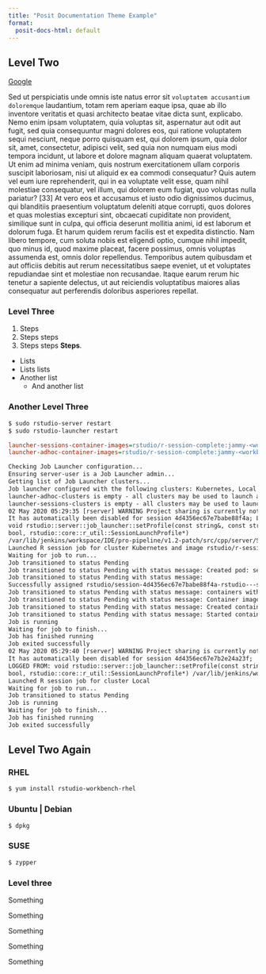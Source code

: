 ```yaml
---
title: "Posit Documentation Theme Example"
format:
  posit-docs-html: default
---
```


## Level Two

[Google](www.google.com)

Sed ut perspiciatis unde omnis iste natus error sit `voluptatem accusantium doloremque` laudantium, totam rem aperiam eaque ipsa, quae ab illo inventore veritatis et quasi architecto beatae vitae dicta sunt, explicabo. Nemo enim ipsam voluptatem, quia voluptas sit, aspernatur aut odit aut fugit, sed quia consequuntur magni dolores eos, qui ratione voluptatem sequi nesciunt, neque porro quisquam est, qui dolorem ipsum, quia dolor sit, amet, consectetur, adipisci velit, sed quia non numquam eius modi tempora incidunt, ut labore et dolore magnam aliquam quaerat voluptatem. Ut enim ad minima veniam, quis nostrum exercitationem ullam corporis suscipit laboriosam, nisi ut aliquid ex ea commodi consequatur? Quis autem vel eum iure reprehenderit, qui in ea voluptate velit esse, quam nihil molestiae consequatur, vel illum, qui dolorem eum fugiat, quo voluptas nulla pariatur? [33] At vero eos et accusamus et iusto odio dignissimos ducimus, qui blanditiis praesentium voluptatum deleniti atque corrupti, quos dolores et quas molestias excepturi sint, obcaecati cupiditate non provident, similique sunt in culpa, qui officia deserunt mollitia animi, id est laborum et dolorum fuga. Et harum quidem rerum facilis est et expedita distinctio. Nam libero tempore, cum soluta nobis est eligendi optio, cumque nihil impedit, quo minus id, quod maxime placeat, facere possimus, omnis voluptas assumenda est, omnis dolor repellendus. Temporibus autem quibusdam et aut officiis debitis aut rerum necessitatibus saepe eveniet, ut et voluptates repudiandae sint et molestiae non recusandae. Itaque earum rerum hic tenetur a sapiente delectus, ut aut reiciendis voluptatibus maiores alias consequatur aut perferendis doloribus asperiores repellat.

### Level Three

1. Steps
2. Steps steps
3. Steps steps **Steps**.


- Lists
- Lists lists
- Another list
    - And another list


### Another Level Three {.preview-header} 

```bash
$ sudo rstudio-server restart
$ sudo rstudio-launcher restart
```

```.ini
launcher-sessions-container-images=rstudio/r-session-complete:jammy-<workbench version>
launcher-adhoc-container-images=rstudio/r-session-complete:jammy-<workbench version>
```

``` txt
Checking Job Launcher configuration...
Ensuring server-user is a Job Launcher admin...
Getting list of Job Launcher clusters...
Job launcher configured with the following clusters: Kubernetes, Local
launcher-adhoc-clusters is empty - all clusters may be used to launch adhoc jobs
launcher-sessions-clusters is empty - all clusters may be used to launch session jobs
02 May 2020 05:29:35 [rserver] WARNING Project sharing is currently not supported when running launcher sessions. 
It has automatically been disabled for session 4d4356ec67e7babe88f4a; LOGGED FROM: 
void rstudio::server::job_launcher::setProfile(const string&, const string&, const string&, const string&, 
bool, rstudio::core::r_util::SessionLaunchProfile*)
/var/lib/jenkins/workspace/IDE/pro-pipeline/v1.2-patch/src/cpp/server/ServerJobLauncher.cpp:107
Launched R session job for cluster Kubernetes and image rstudio/r-session-complete:jammy-<workbench version>
Waiting for job to run...
Job transitioned to status Pending
Job transitioned to status Pending with status message: Created pod: session-4d4356ec67e7babe88f4a-rstudio---session-test-job-xkbfw2
Job transitioned to status Pending with status message: 
Successfully assigned rstudio/session-4d4356ec67e7babe88f4a-rstudio---session-test-job-xkbfw2 to ip-172-31-30-139.us-east-2.compute.internal
Job transitioned to status Pending with status message: containers with unready status: [50506d5573575359475966796a636c2b3342333574413d3d]
Job transitioned to status Pending with status message: Container image "rstudio/r-session-complete:jammy-<workbench version>" already present on machine
Job transitioned to status Pending with status message: Created container 50506d5573575359475966796a636c2b3342333574413d3d
Job transitioned to status Pending with status message: Started container 50506d5573575359475966796a636c2b3342333574413d3d
Job is running
Waiting for job to finish...
Job has finished running
Job exited successfully
02 May 2020 05:29:40 [rserver] WARNING Project sharing is currently not supported when running launcher sessions. 
It has automatically been disabled for session 4d4356ec67e7b2e24a23f; 
LOGGED FROM: void rstudio::server::job_launcher::setProfile(const string&, const string&, const string&, const string&, 
bool, rstudio::core::r_util::SessionLaunchProfile*) /var/lib/jenkins/workspace/IDE/pro-pipeline/v1.2-patch/src/cpp/server/ServerJobLauncher.cpp:1070
Launched R session job for cluster Local
Waiting for job to run...
Job transitioned to status Pending
Job is running
Waiting for job to finish...
Job has finished running
Job exited successfully
```


## Level Two Again

::: panel-tabset

### RHEL

```bash
$ yum install rstudio-workbench-rhel
```

### Ubuntu | Debian

```bash
$ dpkg
```

### SUSE

```bash
$ zypper
```

:::

### Level three

:::{.callout-note}
Something
:::

:::{.callout-tip}
Something
:::

:::{.callout-caution}
Something
:::

:::{.callout-warning}
Something
:::

:::{.callout-important}
Something
:::

